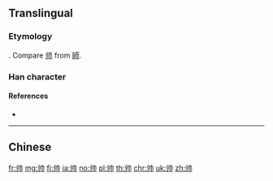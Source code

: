 {{also|帥|师}}
==Translingual==

===Etymology===
{{Han simp|帥|f=𠂤|t=刂}}. Compare [[师]] from [[師]].

===Han character===
{{Han char|rn=50|rad=巾|as=02|sn=5|four=|canj=LLLB}}

====References====
* {{Han ref|kx=0328.081|hdz=10729.020|uh=5E05|ud=24069}}

----

==Chinese==
{{zh-see|帥}}

[[fr:帅]]
[[mg:帅]]
[[fj:帅]]
[[ja:帅]]
[[no:帅]]
[[pl:帅]]
[[th:帅]]
[[chr:帅]]
[[uk:帅]]
[[zh:帅]]